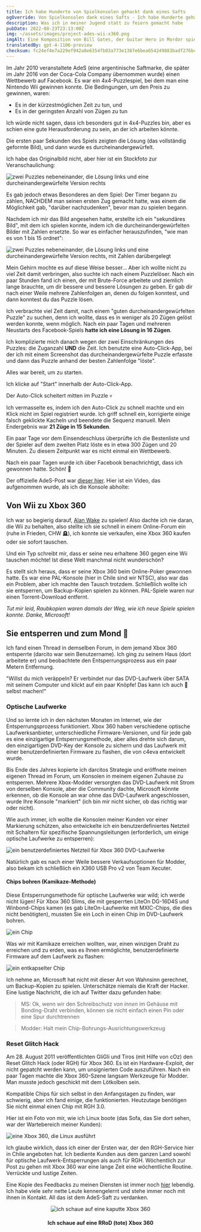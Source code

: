 ```yaml
---
title: Ich habe Hunderte von Spielkonsolen gehackt dank eines Safts
ogOverride: Von Spielkonsolen dank eines Safts - Ich habe Hunderte gehackt
description: Was ich in meiner Jugend statt zu feiern gemacht habe
pubDate: 2022-08-23T23:13:00Z
img: ~/assets/images/project-ades-wii-x360.png
imgAlt: Eine Komposition von Bill Gates, der Guitar Hero in Mordor spielt, nachdem er von AdeS Saft gepwned wurde
translatedBy: gpt-4-1106-preview
checksum: fc24ef4e7a229ef942a8e6354fb03a773e1387e6bea654249883badf276bcc46
---
```



Im Jahr 2010 veranstaltete AdeS (eine argentinische Saftmarke, die später im Jahr 2016 von der Coca-Cola Company übernommen wurde) einen Wettbewerb auf Facebook.
Es war ein 4x4-Puzzlespiel, bei dem man eine Nintendo Wii gewinnen konnte. Die Bedingungen, um den Preis zu gewinnen, waren:

- Es in der kürzestmöglichen Zeit zu tun, und
- Es in der geringsten Anzahl von Zügen zu tun

Ich würde nicht sagen, dass ich besonders gut in 4x4-Puzzles bin, aber es schien eine gute Herausforderung zu sein, an der ich arbeiten könnte.

Die ersten paar Sekunden des Spiels zeigten die Lösung (das vollständig geformte Bild), und dann wurde es durcheinandergewürfelt.

Ich habe das Originalbild nicht, aber hier ist ein Stockfoto zur Veranschaulichung:

<Image
  src={Puzzle}
  alt="zwei Puzzles nebeneinander, die Lösung links und eine durcheinandergewürfelte Version rechts"
  format="webp"
/>

Es gab jedoch etwas Besonderes an dem Spiel: Der Timer begann zu zählen, NACHDEM man seinen ersten Zug gemacht hatte, was einem die Möglichkeit gab,
"darüber nachzudenken", bevor man zu spielen begann.

Nachdem ich mir das Bild angesehen hatte, erstellte ich ein "sekundäres Bild", mit dem ich spielen konnte, indem ich die durcheinandergewürfelten Bilder mit Zahlen ersetzte.
So war es einfacher herauszufinden, "wie man es von 1 bis 15 ordnet":

<Image
  src={PuzzleNumbered}
  alt="zwei Puzzles nebeneinander, die Lösung links und eine durcheinandergewürfelte Version rechts, mit Zahlen darübergelegt"
  format="webp"
/>

Mein Gehirn mochte es auf diese Weise besser... Aber ich wollte nicht zu viel Zeit damit verbringen, also suchte ich nach einem Puzzlelöser. Nach ein paar Stunden fand ich
einen, der mit Brute-Force arbeitete und ziemlich lange brauchte, um dir bessere und bessere Lösungen zu geben. Er gab dir nach einer Weile mehrere Zahlenfolgen
an, denen du folgen konntest, und dann konntest du das Puzzle lösen.

Ich verbrachte viel Zeit damit, nach einem "guten durcheinandergewürfelten Puzzle" zu suchen, denn ich wollte, dass es in weniger als 20 Zügen gelöst werden konnte, wenn möglich.
Nach ein paar Tagen und mehreren Neustarts des Facebook-Spiels **hatte ich eine Lösung in 16 Zügen**.

Ich komplizierte mich danach wegen der zwei Einschränkungen des Puzzles: die Zuganzahl **UND** die Zeit. Ich benutzte eine Auto-Click-App, bei der ich mit einem Screenshot das
durcheinandergewürfelte Puzzle erfasste und dann das Puzzle anhand der besten Zahlenfolge "löste".

Alles war bereit, um zu starten.

Ich klicke auf "Start" innerhalb der Auto-Click-App.

Der Auto-Click scheitert mitten im Puzzle 💀

Ich vermasselte es, indem ich den Auto-Click zu schnell machte und ein Klick nicht im Spiel registriert wurde. Ich griff schnell ein, korrigierte einige falsch geklickte Kacheln und beendete
die Sequenz manuell. Mein Endergebnis war **21 Züge in 15 Sekunden**.

Ein paar Tage vor dem Einsendeschluss überprüfte ich die Bestenliste und der Spieler auf dem zweiten Platz löste es in etwa 300 Zügen und 20 Minuten.
Zu diesem Zeitpunkt war es nicht einmal ein Wettbewerb.

Nach ein paar Tagen wurde ich über Facebook benachrichtigt, dass ich gewonnen hatte. Schön! 🎉

Der offizielle AdeS-Post war [dieser hier](https://web.archive.org/web/20101028002731/http://www.ades.cl/blog/2010/06/ya-tenemos-los-ganadores-de-puzzle-ades/).
Hier ist ein Video, das aufgenommen wurde, als ich die Konsole abholte:

<YouTube id="Uf5JHxDxNRw" />

## Von Wii zu Xbox 360

Ich war so begierig darauf, [Alan Wake](https://de.wikipedia.org/wiki/Alan_Wake) zu spielen! Also dachte ich nie daran, die Wii zu behalten, also stellte ich sie schnell
in einem Online-Forum ein (ruhe in Frieden, CHW 🪦), ich konnte sie verkaufen, eine Xbox 360 kaufen oder sie sofort tauschen.

Und ein Typ schreibt mir, dass er seine neu erhaltene 360 gegen eine Wii tauschen möchte! Ist diese Welt manchmal nicht wunderschön?

Es stellt sich heraus, dass er seine Xbox 360 beim Online-Poker gewonnen hatte. Es war eine PAL-Konsole (hier in Chile sind wir NTSC), also war das ein Problem, aber
ich machte den Tausch trotzdem. Schließlich wollte ich sie entsperren, um Backup-Kopien spielen zu können. PAL-Spiele waren nur einen Torrent-Download entfernt.

_Tut mir leid, Raubkopien waren damals der Weg, wie ich neue Spiele spielen konnte. Danke, Microsoft!_

## Sie entsperren und zum Mond 🚀

Ich fand einen Thread in demselben Forum, in dem jemand Xbox 360 entsperrte (darcito war sein Benutzername). Ich ging zu seinem Haus (dort arbeitete er)
und beobachtete den Entsperrungsprozess aus ein paar Metern Entfernung.

"Willst du mich veräppeln? Er verbindet nur das DVD-Laufwerk über SATA mit seinem Computer und klickt auf ein paar Knöpfe! Das kann ich auch 💩 selbst machen!"

### Optische Laufwerke

Und so lernte ich in den nächsten Monaten im Internet, wie der Entsperrungsprozess funktioniert. Xbox 360 haben verschiedene
optische Laufwerksanbieter, unterschiedliche Firmware-Versionen, und für jede gab es eine einzigartige Entsperrungsmethode, aber alles drehte sich darum, den
einzigartigen DVD-Key der Konsole zu sichern und das Laufwerk mit einer benutzerdefinierten Firmware zu flashen, die von c4eva entwickelt wurde.

Bis Ende des Jahres kopierte ich darcitos Strategie und eröffnete meinen eigenen Thread im Forum, um Konsolen in meinem eigenen Zuhause zu entsperren.
Mehrere Xbox-Modder versorgten das DVD-Laufwerk mit Strom von derselben Konsole, aber die Community dachte, Microsoft könnte erkennen, ob die Konsole an war
ohne das DVD-Laufwerk angeschlossen, wurde Ihre Konsole "markiert" (ich bin mir nicht sicher, ob das richtig war oder nicht).

Wie auch immer, ich wollte die Konsolen meiner Kunden vor einer Markierung schützen, also entwickelte ich ein benutzerdefiniertes Netzteil mit Schaltern für
spezifische Spannungsleitungen (erforderlich, um einige optische Laufwerke zu entsperren):

<Image
  src={X360PowerSupply}
  alt="ein benutzerdefiniertes Netzteil für Xbox 360 DVD-Laufwerke"
  format="webp"
/>

Natürlich gab es nach einer Weile bessere Verkaufsoptionen für Modder, also bekam ich schließlich ein X360 USB Pro v2 von Team Xecuter.

#### Chips bohren (Kamikaze-Methode)

Diese Entsperrungsmethode für optische Laufwerke war wild; ich werde nicht lügen! Für Xbox 360 Slims, die mit gesperrten LiteOn DG-16D4S und Winbond-Chips kamen
(es gab LiteOn-Laufwerke mit MXIC-Chips, die dies nicht benötigten), mussten Sie ein Loch in einen Chip im DVD-Laufwerk bohren.

<Image src={KamikazeLocation} alt="ein Chip" format="webp" />

Was wir mit Kamikaze erreichen wollten, war, einen winzigen Draht zu erreichen und zu erden, was es Ihnen ermöglichte, benutzerdefinierte Firmware auf dem Laufwerk zu flashen:

<Image src={WinbondExploitLines} alt="ein entkapselter Chip" format="webp" />

Ich nehme an, Microsoft hat nicht mit dieser Art von Wahnsinn gerechnet, um Backup-Kopien zu spielen. Unterschätze niemals die Kraft der Hacker.
Eine lustige Nachricht, die ich auf Twitter dazu gefunden habe:

> MS: Ok, wenn wir den Schreibschutz _von innen_ im Gehäuse mit Bonding-Draht verbinden, können sie nicht einfach einen Pin oder eine Spur durchtrennen

> Modder: Halt mein Chip-Bohrungs-Ausrichtungswerkzeug

### Reset Glitch Hack

Am 28. August 2011 veröffentlichten GliGli und Tiros (mit Hilfe von cOz) den Reset Glitch Hack (oder RGH) für Xbox 360. Es ist ein Hardware-Exploit, der nicht gepatcht werden kann,
um unsignierten Code auszuführen. Nach ein paar Tagen machte die Xbox 360-Szene langsam Werkzeuge für Modder. Man musste jedoch geschickt mit dem Lötkolben sein.

Kompatible Chips für sich selbst in den Anfangstagen zu finden, war schwierig, aber ich fand einige, die funktionierten.
Heutzutage benötigen Sie nicht einmal einen Chip mit RGH 3.0.

Hier ist ein Foto von mir, wie ich Linux boote (das Sofa, das Sie dort sehen, war der Wartebereich meiner Kunden):

<Image src={X360Linux} alt="eine Xbox 360, die Linux ausführt" format="webp" />

Ich glaube wirklich, dass ich einer der Ersten war, der den RGH-Service hier in Chile angeboten hat. Ich bediente Kunden aus dem ganzen Land sowohl
für optische Laufwerk-Entsperrungen als auch für RGH. Wöchentlich zur Post zu gehen mit Xbox 360 war eine lange Zeit eine wöchentliche Routine. Verrückte und lustige Zeiten.

Eine Kopie des Feedbacks zu meinen Diensten ist immer noch [hier](https://www.capa9.net/temas/feedback-de-sbarrenechea.899146/) lebendig.
Ich habe viele sehr nette Leute kennengelernt und stehe immer noch mit ihnen in Kontakt. All das ist dem AdeS-Saft zu verdanken.

<p align="center">
  <Image src={XboxRRoD} alt="ich schaue auf eine kaputte Xbox 360" format="webp" />
  <h4 align="center">Ich schaue auf eine RRoD (tote) Xbox 360</h4>
</p>

